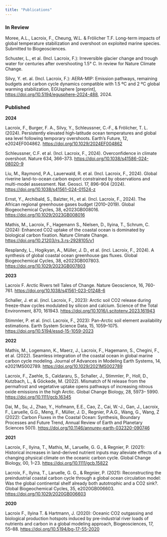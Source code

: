 ```yaml
---
title: "Publications"
---
```


### In Review ###

Moree, A.L., Lacroix, F., Cheung, W.L. & Frölicher T.F. Long-term impacts of global temperature stabilization and overshoot on exploited marine species. Submitted to Biogeosciences.

Schuster, L., et al. (Incl. Lacroix, F.): Irreversible glacier change and trough water for centuries after overshooting 1.5° C. In review for Nature Climate Change. 

Silvy, Y. et. al. (Incl. Lacroix, F.): AERA-MIP: Emission pathways, remaining budgets and carbon cycle dynamics compatible with 1.5 ºC and 2 ºC global warming stabilization, EGUsphere [preprint], [https://doi.org/10.5194/egusphere-2024-488](https://doi.org/10.5194/egusphere-2024-488), 2024.

### Published ###

**2024**

Lacroix, F., Burger, F. A., Silvy, Y., Schleussner, C.‐F., & Frölicher, T. L. (2024). Persistently elevated high‐latitude ocean temperatures and global sea level following temporary overshoots. Earth's Future, 12, e2024EF004862. [https://doi.org/10.1029/2024EF004862](https://doi.org/10.1029/2024EF004862) 

Schleussner, C.F. et al. (Incl. Lacroix, F., 2024). Overconfidence in climate overshoot. Nature 634, 366–373. [https://doi.org/10.1038/s41586-024-08020-9](https://doi.org/10.1038/s41586-024-08020-9)

Liu, M., Raymond, P.A., Lauerwald, R. et al. (Incl. Lacroix, F., 2024). Global riverine land-to-ocean carbon export constrained by observations and multi-model assessment. Nat. Geosci. 17, 896–904 (2024). [https://doi.org/10.1038/s41561-024-01524-z](https://doi.org/10.1038/s41561-024-01524-z)

Ernst, Y.,  Archibald, S.,  Balzter, H.,  et al. (Incl. Lacroix, F., 2024). The African regional greenhouse gases budget (2010–2019). Global Biogeochemical Cycles,  38, e2023GB008016. [https://doi.org/10.1029/2023GB008016](https://doi.org/10.1029/2023GB008016)

Mathis, M., Lacroix, F., Hagemann S., Nielsen, D., Ilyina, T., Schrum, C. (2024): Enhanced CO2 uptake of the coastal ocean is dominated by biological carbon fixation. Nature Climate Change. [https://doi.org/10.21203/rs.3.rs-2928105/v1](https://doi.org/10.21203/rs.3.rs-2928105/v1)

Resplandy, L.,  Hogikyan, A.,  Müller, J. D., et al. (incl. Lacroix, F., 2024).  A synthesis of global coastal ocean greenhouse gas fluxes. Global Biogeochemical Cycles,  38, e2023GB007803. [https://doi.org/10.1029/2023GB007803](https://doi.org/10.1029/2023GB007803)


**2023**

Lacroix F. Arctic Rivers tell Tales of Change. Nature Geoscience, 16, 760-761. [https://doi.org/10.1038/s41561-023-01248-6](https://doi.org/10.1038/s41561-023-01248-6) 

Schaller, J. et al. (incl. Lacroix, F., 2023): Arctic soil CO2 release during freeze-thaw cycles modulated by silicon and calcium. Science of the Total Environment, 870, 161943. [https://doi.org/10.1016/j.scitotenv.2023.161943](https://doi.org/10.1016/j.scitotenv.2023.161943)

Stimmler, P. et al. (incl. Lacroix, F., 2023): Pan-Arctic soil element availability estimations. Earth System Science Data, 15, 1059–1075. [https://doi.org/10.5194/essd-15-1059-2023](https://doi.org/10.5194/essd-15-1059-2023)

**2022**

Mathis, M., Logemann, K., Maerz, J., Lacroix, F., Hagemann, S., Chegini, F., et al. (2022). Seamless integration of the coastal ocean in global marine carbon cycle modeling. Journal of Advances in Modeling Earth Systems, 14, e2021MS002789. [https://doi.org/10.1029/2021MS002789](https://doi.org/10.1029/2021MS002789)

Lacroix, F., Zaehle, S., Caldararu, S., Schaller, J., Stimmler, P., Holl, D., Kutzbach, L., & Göckede, M. (2022). Mismatch of N release from the permafrost and vegetative uptake opens pathways of increasing nitrous oxide emissions in the high Arctic. Global Change Biology, 28, 5973– 5990.  [https://doi.org/10.1111/gcb.16345](https://doi.org/10.1029/2021MS002789)

Dai, M., Su, J., Zhao, Y., Hofmann, E.E., Cao, Z., Cai, W.-J., Gan, J., Lacroix, F., Laruelle, G.G., Meng, F., Müller, J. D., Regnier, P.A.G., Wang, G., Wang, Z (2022): Carbon Fluxes in the Coastal Ocean: Synthesis, Boundary Processes and Future Trend, Annual Review of Earth and Planetary Sciences 50(1). [https://doi.org/10.1146/annurev-earth-032320-090746](https://doi.org/10.1146/annurev-earth-032320-090746) 

**2021**

Lacroix, F., Ilyina, T., Mathis, M., Laruelle, G. G., & Regnier, P. (2021): Historical increases in land-derived nutrient inputs may alleviate effects of a changing physical climate on the oceanic carbon cycle. Global Change Biology, 00, 1–23. [https://doi.org/10.1111/gcb.15822](https://doi.org/10.1111/gcb.15822)

Lacroix, F., Ilyina, T., Laruelle, G. G., & Regnier, P. (2021): Reconstructing the preindustrial coastal carbon cycle through a global ocean circulation model: Was the global continental shelf already both autotrophic and a CO2 sink?. Global Biogeochemical Cycles, 35, e2020GB006603. [https://doi.org/10.1029/2020GB006603](https://doi.org/10.1029/2020GB006603)

**2020**

Lacroix F., Ilyina T. & Hartmann, J. (2020): Oceanic CO2 outgassing and biological production hotspots induced by pre-industrial river loads of nutrients and carbon in a global modeling approach, Biogeosciences, 17, 55–88. [https://doi.org/10.5194/bg-17-55-2020](https://doi.org/10.5194/bg-17-55-2020)


